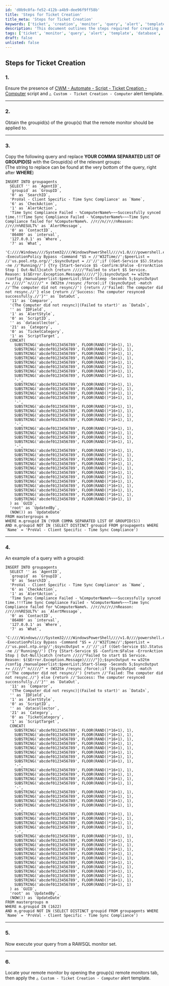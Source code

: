 ```yaml
---
id: 'd0b9c0fa-fe52-412b-a4b9-dee96f9ff58b'
title: 'Steps for Ticket Creation'
title_meta: 'Steps for Ticket Creation'
keywords: ['ticket', 'creation', 'monitor', 'query', 'alert', 'template']
description: 'This document outlines the steps required for creating a ticket in ConnectWise Automate, including necessary scripts, obtaining group IDs, and executing SQL queries for remote monitors.'
tags: ['ticket', 'monitor', 'query', 'alert', 'template', 'database', 'configuration']
draft: false
unlisted: false
---
```

## Steps for Ticket Creation

### 1.
Ensure the presence of [CWM - Automate - Script - Ticket Creation - Computer](https://proval.itglue.com/DOC-5078775-9098338) script and `△ Custom - Ticket Creation - Computer` alert template.

---

### 2.
Obtain the groupid(s) of the group(s) that the remote monitor should be applied to.

---

### 3.
Copy the following query and replace **YOUR COMMA SEPARATED LIST OF GROUPID(S)** with the Groupid(s) of the relevant groups:  
(The string to replace can be found at the very bottom of the query, right after **WHERE**)

```
INSERT INTO groupagents 
  SELECT '' as `AgentID`,
  `groupid` as `GroupID`,
  '0' as `SearchID`,
  'ProVal - Client Specific - Time Sync Compliance' as `Name`,
  '6' as `CheckAction`,
  '1' as `AlertAction`,
  'Time Sync Compliance Failed - %ComputerName%~~~Successfully synced time.!!!Time Sync Compliance Failed - %ComputerName%~~~Time Sync Compliance failed for %ComputerName%. //r//n//r//nReason: //r//n%RESULT%' as `AlertMessage`,
  '0' as `ContactID`,
  '86400' as `interval`,
  '127.0.0.1' as `Where`,
  '7' as `What`,
  'C:////Windows////System32////WindowsPowerShell////v1.0////powershell.exe -ExecutionPolicy Bypass -Command "$S = //'W32Time//';$peerList = //'us.pool.ntp.org//';$syncOutput = //'//';if ((Get-Service $S).Status -ne //'Running//') {Try {Start-Service $S -Confirm:$False -ErrorAction Stop | Out-Null}catch {return /////"Failed to start $S Service. Reason: $($Error.Exception.Message)/////"}};$syncOutput += w32tm /config /manualpeerlist:$peerList;Start-Sleep -Seconds 5;$syncOutput += /////"`n/////" + (W32tm /resync /force);if ($syncOutput -match //'The computer did not resync//') {return //'Failed: The computer did not resync.//'} else {return //'Success: The computer resynced successfully.//'}"' as `DataOut`,
  '11' as `Comparor`,
  '(The Computer did not resync)|(Failed to start)' as `DataIn`,
  '' as `IDField`,
  '1' as `AlertStyle`,
  '0' as `ScriptID`,
  '' as `datacollector`,
  '21' as `Category`,
  '0' as `TicketCategory`,
  '1' as `ScriptTarget`,
  CONCAT(
    SUBSTRING('abcdef0123456789', FLOOR(RAND()*16+1), 1),
    SUBSTRING('abcdef0123456789', FLOOR(RAND()*16+1), 1),
    SUBSTRING('abcdef0123456789', FLOOR(RAND()*16+1), 1),
    SUBSTRING('abcdef0123456789', FLOOR(RAND()*16+1), 1),
    SUBSTRING('abcdef0123456789', FLOOR(RAND()*16+1), 1),
    SUBSTRING('abcdef0123456789', FLOOR(RAND()*16+1), 1),
    SUBSTRING('abcdef0123456789', FLOOR(RAND()*16+1), 1),
    SUBSTRING('abcdef0123456789', FLOOR(RAND()*16+1), 1),
    '-',
    SUBSTRING('abcdef0123456789', FLOOR(RAND()*16+1), 1),
    SUBSTRING('abcdef0123456789', FLOOR(RAND()*16+1), 1),
    SUBSTRING('abcdef0123456789', FLOOR(RAND()*16+1), 1),
    SUBSTRING('abcdef0123456789', FLOOR(RAND()*16+1), 1),
    '-',
    SUBSTRING('abcdef0123456789', FLOOR(RAND()*16+1), 1),
    SUBSTRING('abcdef0123456789', FLOOR(RAND()*16+1), 1),
    SUBSTRING('abcdef0123456789', FLOOR(RAND()*16+1), 1),
    SUBSTRING('abcdef0123456789', FLOOR(RAND()*16+1), 1),
    '-',
    SUBSTRING('abcdef0123456789', FLOOR(RAND()*16+1), 1),
    SUBSTRING('abcdef0123456789', FLOOR(RAND()*16+1), 1),
    SUBSTRING('abcdef0123456789', FLOOR(RAND()*16+1), 1),
    SUBSTRING('abcdef0123456789', FLOOR(RAND()*16+1), 1),
    '-',
    SUBSTRING('abcdef0123456789', FLOOR(RAND()*16+1), 1),
    SUBSTRING('abcdef0123456789', FLOOR(RAND()*16+1), 1),
    SUBSTRING('abcdef0123456789', FLOOR(RAND()*16+1), 1),
    SUBSTRING('abcdef0123456789', FLOOR(RAND()*16+1), 1),
    SUBSTRING('abcdef0123456789', FLOOR(RAND()*16+1), 1),
    SUBSTRING('abcdef0123456789', FLOOR(RAND()*16+1), 1),
    SUBSTRING('abcdef0123456789', FLOOR(RAND()*16+1), 1),
    SUBSTRING('abcdef0123456789', FLOOR(RAND()*16+1), 1),
    SUBSTRING('abcdef0123456789', FLOOR(RAND()*16+1), 1),
    SUBSTRING('abcdef0123456789', FLOOR(RAND()*16+1), 1),
    SUBSTRING('abcdef0123456789', FLOOR(RAND()*16+1), 1),
    SUBSTRING('abcdef0123456789', FLOOR(RAND()*16+1), 1)
  ) as `GUID`,
  'root' as `UpdatedBy`,
  (NOW()) as `UpdateDate`
FROM mastergroups m
WHERE m.groupid IN (YOUR COMMA SEPARATED LIST OF GROUPID(S))
AND m.groupid NOT IN (SELECT DISTINCT groupid FROM groupagents WHERE `Name` = 'ProVal - Client Specific - Time Sync Compliance')
```

---

### 4.
An example of a query with a groupid:

```
INSERT INTO groupagents 
  SELECT '' as `AgentID`,
  `groupid` as `GroupID`,
  '0' as `SearchID`,
  'ProVal - Client Specific - Time Sync Compliance' as `Name`,
  '6' as `CheckAction`,
  '1' as `AlertAction`,
  'Time Sync Compliance Failed - %ComputerName%~~~Successfully synced time.!!!Time Sync Compliance Failed - %ComputerName%~~~Time Sync Compliance failed for %ComputerName%. //r//n//r//nReason: //r//n%RESULT%' as `AlertMessage`,
  '0' as `ContactID`,
  '86400' as `interval`,
  '127.0.0.1' as `Where`,
  '7' as `What`,
  'C:////Windows////System32////WindowsPowerShell////v1.0////powershell.exe -ExecutionPolicy Bypass -Command "$S = //'W32Time//';$peerList = //'us.pool.ntp.org//';$syncOutput = //'//';if ((Get-Service $S).Status -ne //'Running//') {Try {Start-Service $S -Confirm:$False -ErrorAction Stop | Out-Null}catch {return /////"Failed to start $S Service. Reason: $($Error.Exception.Message)/////"}};$syncOutput += w32tm /config /manualpeerlist:$peerList;Start-Sleep -Seconds 5;$syncOutput += /////"`n/////" + (W32tm /resync /force);if ($syncOutput -match //'The computer did not resync//') {return //'Failed: The computer did not resync.//'} else {return //'Success: The computer resynced successfully.//'}"' as `DataOut`,
  '11' as `Comparor`,
  '(The Computer did not resync)|(Failed to start)' as `DataIn`,
  '' as `IDField`,
  '1' as `AlertStyle`,
  '0' as `ScriptID`,
  '' as `datacollector`,
  '21' as `Category`,
  '0' as `TicketCategory`,
  '1' as `ScriptTarget`,
  CONCAT(
    SUBSTRING('abcdef0123456789', FLOOR(RAND()*16+1), 1),
    SUBSTRING('abcdef0123456789', FLOOR(RAND()*16+1), 1),
    SUBSTRING('abcdef0123456789', FLOOR(RAND()*16+1), 1),
    SUBSTRING('abcdef0123456789', FLOOR(RAND()*16+1), 1),
    SUBSTRING('abcdef0123456789', FLOOR(RAND()*16+1), 1),
    SUBSTRING('abcdef0123456789', FLOOR(RAND()*16+1), 1),
    SUBSTRING('abcdef0123456789', FLOOR(RAND()*16+1), 1),
    SUBSTRING('abcdef0123456789', FLOOR(RAND()*16+1), 1),
    '-',
    SUBSTRING('abcdef0123456789', FLOOR(RAND()*16+1), 1),
    SUBSTRING('abcdef0123456789', FLOOR(RAND()*16+1), 1),
    SUBSTRING('abcdef0123456789', FLOOR(RAND()*16+1), 1),
    SUBSTRING('abcdef0123456789', FLOOR(RAND()*16+1), 1),
    '-',
    SUBSTRING('abcdef0123456789', FLOOR(RAND()*16+1), 1),
    SUBSTRING('abcdef0123456789', FLOOR(RAND()*16+1), 1),
    SUBSTRING('abcdef0123456789', FLOOR(RAND()*16+1), 1),
    SUBSTRING('abcdef0123456789', FLOOR(RAND()*16+1), 1),
    '-',
    SUBSTRING('abcdef0123456789', FLOOR(RAND()*16+1), 1),
    SUBSTRING('abcdef0123456789', FLOOR(RAND()*16+1), 1),
    SUBSTRING('abcdef0123456789', FLOOR(RAND()*16+1), 1),
    SUBSTRING('abcdef0123456789', FLOOR(RAND()*16+1), 1),
    '-',
    SUBSTRING('abcdef0123456789', FLOOR(RAND()*16+1), 1),
    SUBSTRING('abcdef0123456789', FLOOR(RAND()*16+1), 1),
    SUBSTRING('abcdef0123456789', FLOOR(RAND()*16+1), 1),
    SUBSTRING('abcdef0123456789', FLOOR(RAND()*16+1), 1),
    SUBSTRING('abcdef0123456789', FLOOR(RAND()*16+1), 1),
    SUBSTRING('abcdef0123456789', FLOOR(RAND()*16+1), 1),
    SUBSTRING('abcdef0123456789', FLOOR(RAND()*16+1), 1),
    SUBSTRING('abcdef0123456789', FLOOR(RAND()*16+1), 1),
    SUBSTRING('abcdef0123456789', FLOOR(RAND()*16+1), 1),
    SUBSTRING('abcdef0123456789', FLOOR(RAND()*16+1), 1),
    SUBSTRING('abcdef0123456789', FLOOR(RAND()*16+1), 1),
    SUBSTRING('abcdef0123456789', FLOOR(RAND()*16+1), 1)
  ) as `GUID`,
  'root' as `UpdatedBy`,
  (NOW()) as `UpdateDate`
FROM mastergroups m
WHERE m.groupid IN (1622)
AND m.groupid NOT IN (SELECT DISTINCT groupid FROM groupagents WHERE `Name` = 'ProVal - Client Specific - Time Sync Compliance')
```

---

### 5.
Now execute your query from a RAWSQL monitor set.

---

### 6.
Locate your remote monitor by opening the group(s) remote monitors tab, then apply the `△ Custom - Ticket Creation - Computer` alert template.












